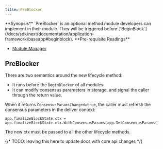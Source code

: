 ```yaml
---
title: PreBlocker
---
```


<Note>
**Synopsis**
`PreBlocker` is an optional method module developers can implement in their module. They will be triggered before [`BeginBlock`](/docs/sdk/next/documentation/application-framework/baseapp#beginblock).
</Note>

<Note>
**Pre-requisite Readings**

* [Module Manager](/docs/sdk/next/documentation/module-system/module-manager)

</Note>

## PreBlocker

There are two semantics around the new lifecycle method:

* It runs before the `BeginBlocker` of all modules
* It can modify consensus parameters in storage, and signal the caller through the return value.

When it returns `ConsensusParamsChanged=true`, the caller must refresh the consensus parameters in the deliver context:

```
app.finalizeBlockState.ctx = app.finalizeBlockState.ctx.WithConsensusParams(app.GetConsensusParams())
```

The new ctx must be passed to all the other lifecycle methods.

{/* TODO: leaving this here to update docs with core api changes */}
